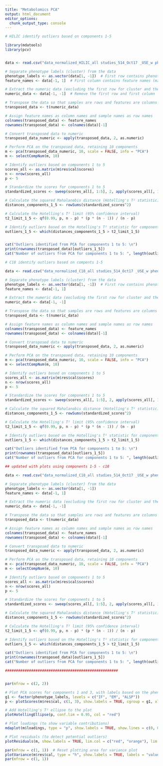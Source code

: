 ---
title: "Metabolomics PCA"
output: html_document
editor_options: 
  chunk_output_type: console
---

```{r}
# HILIC identify outliers based on components 1-5 

library(mdatools)
library(pcv)


data <- read.csv("data_normalized_HILIC_all studies_514_Oct17 _USE_w phenotype label.csv", header = TRUE)

# Separate phenotype labels (cluster) from the data
phenotype_labels <- as.vector(data[1, -1])  # First row contains phenotype labels (IF, EM, ALSP)
feature_names <- data[-1, 1]  # First column contains feature names (mz_rt)

# Extract the numeric data (excluding the first row for cluster and the first column for mz_rt)
numeric_data <- data[-1, -1]  # Remove the first row and first column

# Transpose the data so that samples are rows and features are columns
transposed_data <- t(numeric_data)

# Assign feature names as column names and sample names as row names
colnames(transposed_data) <- feature_names
rownames(transposed_data) <- colnames(data)[-1]  

# Convert transposed data to numeric
transposed_data_numeric <- apply(transposed_data, 2, as.numeric)

# Perform PCA on the transposed data, retaining 10 components
m <- pca(transposed_data_numeric, 10, scale = FALSE, info = "PCA")
m <- selectCompNum(m, 10)

# Identify outliers based on components 1 to 5
scores_all <- as.matrix(m$res$cal$scores) 
n <- nrow(scores_all) 
p <- 5 

# Standardize the scores for components 1 to 5
standardized_scores <- sweep(scores_all[, 1:5], 2, apply(scores_all[, 1:5], 2, sd), FUN = "/")

# Calculate the squared Mahalanobis distance (Hotelling's T² statistic) for components 1 to 5
distances_components_1_5 <- rowSums(standardized_scores^2)

# Calculate the Hotelling's T² limit (95% confidence interval)
t2_limit_1_5 <- qf(0.99, p, n - p) * (p * (n - 1)) / (n - p)

# Identify outliers based on the Hotelling's T² statistic for components 1 to 5
outliers_1_5 <- which(distances_components_1_5 > t2_limit_1_5)


cat("Outliers identified from PCA for components 1 to 5: \n")
print(rownames(transposed_data)[outliers_1_5]) 
cat("Number of outliers from PCA for components 1 to 5: ", length(outliers_1_5), "\n")
```


```{r}
# C18 identify outliers based on compents 1-5 

data <- read.csv("data_normalized_C18_all studies_514_Oct17 _USE_w phenotype label.csv", header = TRUE)

# Separate phenotype labels (cluster) from the data
phenotype_labels <- as.vector(data[1, -1])  # First row contains phenotype labels (IF, EM, ALSP)
feature_names <- data[-1, 1]  

# Extract the numeric data (excluding the first row for cluster and the first column for mz_rt)
numeric_data <- data[-1, -1] 

# Transpose the data so that samples are rows and features are columns
transposed_data <- t(numeric_data)

# Assign feature names as column names and sample names as row names
colnames(transposed_data) <- feature_names
rownames(transposed_data) <- colnames(data)[-1]  

# Convert transposed data to numeric
transposed_data_numeric <- apply(transposed_data, 2, as.numeric)

# Perform PCA on the transposed data, retaining 10 components
m <- pca(transposed_data_numeric, 10, scale = FALSE, info = "PCA")
m <- selectCompNum(m, 10)

# Identify outliers based on components 1 to 5
scores_all <- as.matrix(m$res$cal$scores)  
n <- nrow(scores_all) 
p <- 5  

# Standardize the scores for components 1 to 5
standardized_scores <- sweep(scores_all[, 1:5], 2, apply(scores_all[, 1:5], 2, sd), FUN = "/")

# Calculate the squared Mahalanobis distance (Hotelling's T² statistic) for components 1 to 5
distances_components_1_5 <- rowSums(standardized_scores^2)

# Calculate the Hotelling's T² limit (95% confidence interval)
t2_limit_1_5 <- qf(0.99, p, n - p) * (p * (n - 1)) / (n - p)

# Identify outliers based on the Hotelling's T² statistic for components 1 to 5
outliers_1_5 <- which(distances_components_1_5 > t2_limit_1_5)

cat("Outliers identified from PCA for components 1 to 5: \n")
print(rownames(transposed_data)[outliers_1_5])  
cat("Number of outliers from PCA for components 1 to 5: ", length(outliers_1_5), "\n")

```

```{r}

## updated with plots using components 1-5 - c18

data <- read.csv("data_normalized_C18_all studies_514_Oct17 _USE_w phenotype label.csv", header = TRUE)

# Separate phenotype labels (cluster) from the data
phenotype_labels <- as.vector(data[1, -1]) 
feature_names <- data[-1, 1]  

# Extract the numeric data (excluding the first row for cluster and the first column for mz_rt)
numeric_data <- data[-1, -1] 

# Transpose the data so that samples are rows and features are columns
transposed_data <- t(numeric_data)

# Assign feature names as column names and sample names as row names
colnames(transposed_data) <- feature_names
rownames(transposed_data) <- colnames(data)[-1]  

# Convert transposed data to numeric
transposed_data_numeric <- apply(transposed_data, 2, as.numeric)

# Perform PCA on the transposed data, retaining 10 components
m <- pca(transposed_data_numeric, 10, scale = FALSE, info = "PCA")
m <- selectCompNum(m, 10)

# Identify outliers based on components 1 to 5
scores_all <- as.matrix(m$res$cal$scores)  
n <- nrow(scores_all) 
p <- 5 

# Standardize the scores for components 1 to 5
standardized_scores <- sweep(scores_all[, 1:5], 2, apply(scores_all[, 1:5], 2, sd), FUN = "/")

# Calculate the squared Mahalanobis distance (Hotelling's T² statistic) for components 1 to 5
distances_components_1_5 <- rowSums(standardized_scores^2)

# Calculate the Hotelling's T² limit (95% confidence interval)
t2_limit_1_5 <- qf(0.99, p, n - p) * (p * (n - 1)) / (n - p)

# Identify outliers based on the Hotelling's T² statistic for components 1 to 5
outliers_1_5 <- which(distances_components_1_5 > t2_limit_1_5)

cat("Outliers identified from PCA for components 1 to 5: \n")
print(rownames(transposed_data)[outliers_1_5])  
cat("Number of outliers from PCA for components 1 to 5: ", length(outliers_1_5), "\n")

####################################################


par(mfrow = c(2, 2))

# Plot PCA scores for components 1 and 3, with labels based on the phenotype
g1 <- factor(phenotype_labels, levels = c("IF", "EM", "ALSP"))  
p <- plotScores(m$res$cal, c(1, 3), show.labels = TRUE, cgroup = g1, xlim = c(-20, 20), ylim = c(-25, 30))

# Add Hotelling's T² ellipse to the plot
plotHotellingEllipse(p, conf.lim = 0.95, col = "red")

# Plot loadings (to show variable contributions)
mdaplot(m$loadings, type = "p", show.labels = TRUE, show.lines = c(0, 0))

# Plot residuals (to detect potential outliers)
plotResiduals(m, show.labels = TRUE, lim.col = c("red", "orange"), lim.lwd = c(2, 2), lim.lty = c(1, 2))

par(mfrow = c(1, 1))  # Reset plotting area for variance plot
plotVariance(m$res$cal, type = "h", show.labels = TRUE, labels = "values")
par(mfrow = c(1, 1))

```



